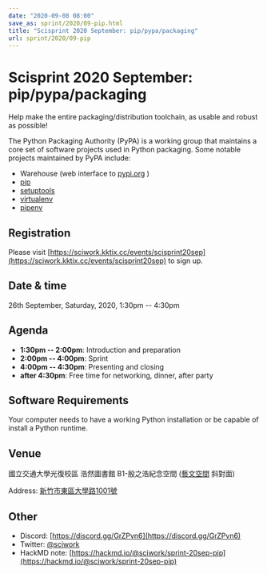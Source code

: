```yaml
---
date: "2020-09-08 08:00"
save_as: sprint/2020/09-pip.html
title: "Scisprint 2020 September: pip/pypa/packaging"
url: sprint/2020/09-pip
---
```


# Scisprint 2020 September: pip/pypa/packaging

Help make the entire packaging/distribution toolchain, as usable and
robust as possible!

The Python Packaging Authority (PyPA) is a working group that maintains
a core set of software projects used in Python packaging. Some notable
projects maintained by PyPA include:

- Warehouse (web interface to [pypi.org](https://pypi.org/) )
- [pip](https://github.com/pypa/pip/)
- [setuptools](https://github.com/pypa/setuptools/)
- [virtualenv](https://github.com/pypa/virtualenv)
- [pipenv](https://github.com/pypa/pipenv)

## Registration

Please visit [https://sciwork.kktix.cc/events/scisprint20sep](https://sciwork.kktix.cc/events/scisprint20sep) to sign up.

## Date & time

26th September, Saturday, 2020, 1:30pm \-- 4:30pm

## Agenda

- **1:30pm \-- 2:00pm**: Introduction and preparation
- **2:00pm \-- 4:00pm**: Sprint
- **4:00pm \-- 4:30pm**: Presenting and closing
- **after 4:30pm**: Free time for networking, dinner, after party

## Software Requirements

Your computer needs to have a working Python installation or be capable
of install a Python runtime.

## Venue

國立交通大學光復校區 浩然圖書館 B1-殷之浩紀念空間
([藝文空間](https://goo.gl/maps/DDuMUcghPuwTx79R8) 斜對面)

Address: [新竹市東區大學路1001號](https://goo.gl/maps/bwbyk5p8MqLxUN9N8)

<Map src="https://www.google.com/maps/embed?pb=!1m18!1m12!1m3!1d1811.129297291065!2d120.99711395807911!3d24.786597196022182!2m3!1f0!2f0!3f0!3m2!1i1024!2i768!4f13.1!3m3!1m2!1s0x34683611e7d11a8b%3A0x9d8d2713a6d09b34!2z5ZyL56uL5Lqk6YCa5aSn5a245rWp54S25ZyW5pu46aSo!5e0!3m2!1szh-TW!2stw!4v1600259045303!5m2!1szh-TW!2stw" />

## Other

- Discord: [https://discord.gg/GrZPvn6](https://discord.gg/GrZPvn6)
- Twitter: [\@sciwork](https://twitter.com/sciwork)
- HackMD note: [https://hackmd.io/@sciwork/sprint-20sep-pip](https://hackmd.io/@sciwork/sprint-20sep-pip)
